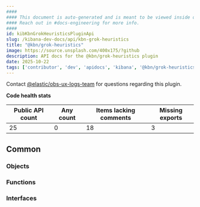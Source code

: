 ```yaml
---
####
#### This document is auto-generated and is meant to be viewed inside our experimental, new docs system.
#### Reach out in #docs-engineering for more info.
####
id: kibKbnGrokHeuristicsPluginApi
slug: /kibana-dev-docs/api/kbn-grok-heuristics
title: "@kbn/grok-heuristics"
image: https://source.unsplash.com/400x175/?github
description: API docs for the @kbn/grok-heuristics plugin
date: 2025-10-22
tags: ['contributor', 'dev', 'apidocs', 'kibana', '@kbn/grok-heuristics']
---
```




Contact [@elastic/obs-ux-logs-team](https://github.com/orgs/elastic/teams/obs-ux-logs-team) for questions regarding this plugin.

**Code health stats**

| Public API count  | Any count | Items lacking comments | Missing exports |
|-------------------|-----------|------------------------|-----------------|
| 25 | 0 | 18 | 3 |

## Common

### Objects
<DocDefinitionList data={kbnGrokHeuristicsObj.common.objects}/>

### Functions
<DocDefinitionList data={kbnGrokHeuristicsObj.common.functions}/>

### Interfaces
<DocDefinitionList data={kbnGrokHeuristicsObj.common.interfaces}/>

